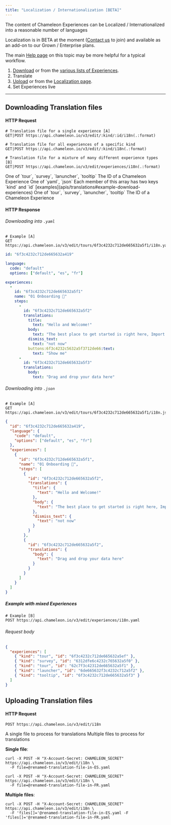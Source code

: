 ```yaml
---
title: "Localization / Internationalization [BETA]"
---
```


The content of Chameleon Experiences can be Localized / Internationalized into a reasonable number of languages

<Note>Localization is in BETA at the moment ([Contact us](https://app.chameleon.io/help) to join) and available as an add-on to our Grown / Enterprise plans.</Note>

<Note>The main [Help page](https://help.chameleon.io/en/articles/5868890) on this topic may be more helpful for a typical workflow.</Note>

1. [Download](apis/translation#i18ns-show) or from the [various lists of Experiences](https://app.chameleon.io).
2. Translate
3. [Upload](apis/translation#i18ns-create) or from the [Localization page](https://app.chameleon.io/settings/translations).
4. Set Experiences live

----

## Downloading Translation files

#### HTTP Request

```
# Translation file for a single experience [A]
GET|POST https://api.chameleon.io/v3/edit/:kind/:id/i18n(.:format)

# Translation file for all experiences of a specific kind
GET|POST https://api.chameleon.io/v3/edit/:kind/i18n(.:format)

# Translation file for a mixture of many different experience types [B]
GET|POST https://api.chameleon.io/v3/edit/experiences/i18n(.:format)
```


<ParamField path="kind" type="string" required="optional">
One of `tour`, `survey`, `lanuncher`, `tooltip`
</ParamField>

<ParamField path="id" type="ID" required="optional">
The ID of a Chameleon Experience
</ParamField>

<ParamField path="format" type="string" required="required">
One of `yaml`, `json`
</ParamField>

<ParamField path="experiences" type="array<Object>" required="optional">
Each member of this array has two keys `kind` and `id` [examples](apis/translations#example-download-experiences)
</ParamField>

<ParamField path="experiences.$.kind" type="string" required="optional">
One of `tour`, `survey`, `lanuncher`, `tooltip`
</ParamField>

<ParamField path="experiences.$.id" type="string" required="optional">
The ID of a Chameleon Experience
</ParamField>



#### HTTP Response

###### Downloading into `.yaml`

```
# Example [A]
GET https://api.chameleon.io/v3/edit/tours/6f3c4232c712de665632a5f1/i18n.yaml
```

```yaml
id: "6f3c4232c712de665632a419"

language:
  code: "default"
  options: ["default", "es", "fr"]

experiences:
  -
    id: "6f3c4232c712de665632a5f1"
    name: "01 Onboarding 🚧"
    steps:
      -
        id: "6f3c4232c712de665632a5f2"
        translations:
          title:
            text: "Hello and Welcome!"
          body:
            text: "The best place to get started is right here, Import your first 100 data points"
          dismiss_text:
            text: "not now"
          buttons:6f3c4232c5632a5f3712de66:text:
            text: "Show me"
      -
        id: "6f3c4232c712de665632a5f3"
        translations:
          body:
            text: "Drag and drop your data here"
```

###### Downloading into `.json`

```
# Example [A]
GET https://api.chameleon.io/v3/edit/tours/6f3c4232c712de665632a5f1/i18n.json
```

```json
{
  "id": "6f3c4232c712de665632a419",
  "language": {
    "code": "default",
    "options": ["default", "es", "fr"]
  },
  "experiences": [
    {
      "id": "6f3c4232c712de665632a5f1",
      "name": "01 Onboarding 🚧",
      "steps": [
        {
          "id": "6f3c4232c712de665632a5f2",
          "translations": {
            "title": {
              "text": "Hello and Welcome!"
            },
            "body": {
              "text": "The best place to get started is right here, Import your first 100 data points"
            },
            "dismiss_text": {
              "text": "not now"
            }
          }
        },
        {
          "id": "6f3c4232c712de665632a5f2",
          "translations": {
            "body": {
              "text": "Drag and drop your data here"
            }
          }
        }
      ]
    }
  ]
}
```

##### Example with mixed Experiences

```
# Example [B]
POST https://api.chameleon.io/v3/edit/experiences/i18n.yaml
```

###### Request body

```json
{
  "experiences": [
    { "kind": "tour", "id": "6f3c4232c712de665632a5ef" },
    { "kind": "survey", "id": "6312dfe6c4232c765632a5f0" },
    { "kind": "tour", "id": "62c7f3c42312de665632a5f1" },
    { "kind": "launcher", "id": "6de665632f3c4232c712a5f2" },
    { "kind": "tooltip", "id": "6f3c4232c712de665632a5f3" }
  ]
}
```


## Uploading Translation files

#### HTTP Request

```
POST https://api.chameleon.io/v3/edit/i18n
```


<ParamField path="file" type="File" required="optional">
A single file to process for translations
</ParamField>

<ParamField path="files" type="array<File>" required="optional">
Multiple files to process for translations
</ParamField>


**Single file**:

```text
curl -X POST -H "X-Account-Secret: CHAMELEON_SECRET" https://api.chameleon.io/v3/edit/i18n \
  -F file=@renamed-translation-file-in-ES.yaml

curl -X POST -H "X-Account-Secret: CHAMELEON_SECRET" https://api.chameleon.io/v3/edit/i18n \
  -F file=@renamed-translation-file-in-FR.yaml
```

**Multiple files**:

```text
curl -X POST -H "X-Account-Secret: CHAMELEON_SECRET" https://api.chameleon.io/v3/edit/i18n \
  -F 'files[]='@renamed-translation-file-in-ES.yaml -F 'files[]='@renamed-translation-file-in-FR.yaml
```